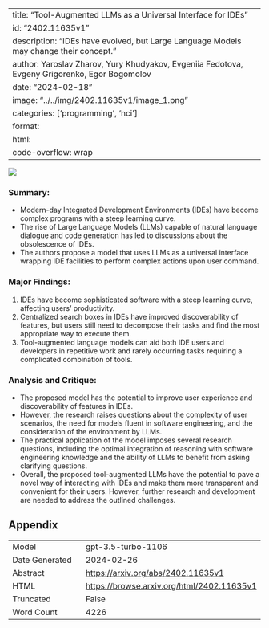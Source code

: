
---
title: "Tool-Augmented LLMs as a Universal Interface for IDEs"
id: "2402.11635v1"
description: "IDEs have evolved, but Large Language Models may change their concept."
author: Yaroslav Zharov, Yury Khudyakov, Evgeniia Fedotova, Evgeny Grigorenko, Egor Bogomolov
date: "2024-02-18"
image: "../../img/2402.11635v1/image_1.png"
categories: ['programming', 'hci']
format:
  html:
    code-overflow: wrap
---

![](../../img/2402.11635v1/image_1.png)

### **Summary:**
- Modern-day Integrated Development Environments (IDEs) have become complex programs with a steep learning curve.
- The rise of Large Language Models (LLMs) capable of natural language dialogue and code generation has led to discussions about the obsolescence of IDEs.
- The authors propose a model that uses LLMs as a universal interface wrapping IDE facilities to perform complex actions upon user command.

### **Major Findings:**
1. IDEs have become sophisticated software with a steep learning curve, affecting users' productivity.
2. Centralized search boxes in IDEs have improved discoverability of features, but users still need to decompose their tasks and find the most appropriate way to execute them.
3. Tool-augmented language models can aid both IDE users and developers in repetitive work and rarely occurring tasks requiring a complicated combination of tools.

### **Analysis and Critique:**
- The proposed model has the potential to improve user experience and discoverability of features in IDEs.
- However, the research raises questions about the complexity of user scenarios, the need for models fluent in software engineering, and the consideration of the environment by LLMs.
- The practical application of the model imposes several research questions, including the optimal integration of reasoning with software engineering knowledge and the ability of LLMs to benefit from asking clarifying questions.
- Overall, the proposed tool-augmented LLMs have the potential to pave a novel way of interacting with IDEs and make them more transparent and convenient for their users. However, further research and development are needed to address the outlined challenges.

## Appendix

|          |          |
|----------|----------|
| Model     | gpt-3.5-turbo-1106       |
| Date Generated     | 2024-02-26       |
| Abstract | [https://arxiv.org/abs/2402.11635v1](https://arxiv.org/abs/2402.11635v1)        |
| HTML     | [https://browse.arxiv.org/html/2402.11635v1](https://browse.arxiv.org/html/2402.11635v1)       |
| Truncated       | False       |
| Word Count       | 4226       |